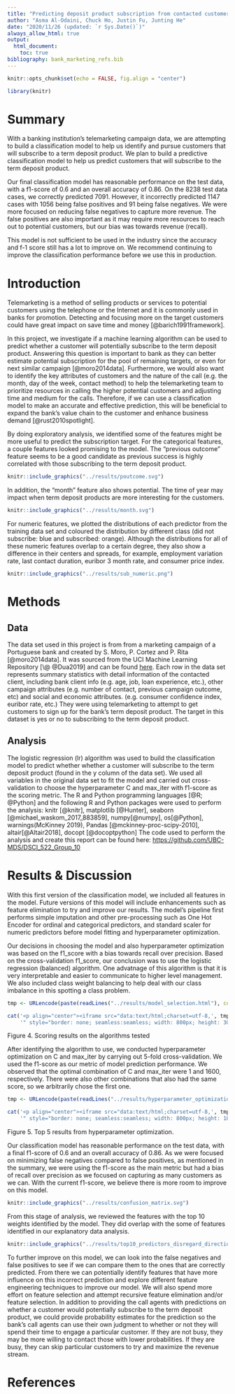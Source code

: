 ```yaml
---
title: "Predicting deposit product subscription from contacted customers"
author: "Asma Al-Odaini, Chuck Ho, Justin Fu, Junting He"
date: "2020/11/26 (updated: `r Sys.Date()`)"
always_allow_html: true
output: 
  html_document:
    toc: true
bibliography: bank_marketing_refs.bib
---
```


```r
knitr::opts_chunk$set(echo = FALSE, fig.align = "center")

library(knitr)
```

# Summary

With a banking institution's telemarketing campaign data, we are attempting to build a classification model to help us identify and pursue customers that will subscribe to a term deposit product. We plan to build a predictive classification model to help us predict customers that will subscribe to the term deposit product.

Our final classification model has reasonable performance on the test data, with a f1-score of 0.6 and an overall accuracy of 0.86. On the 8238 test data cases, we correctly predicted 7091. However, it incorrectly predicted 1147 cases with 1056 being false positives and 91 being false negatives. We were more focused on reducing false negatives to capture more revenue. The false positives are also important as it may require more resources to reach out to potential customers, but our bias was towards revenue (recall).

This model is not sufficient to be used in the industry since the accuracy and f-1 score still has a lot to improve on. We recommend continuing to improve the classification performance before we use this in production.

# Introduction

Telemarketing is a method of selling products or services to potential customers using the telephone or the Internet and it is commonly used in banks for promotion. Detecting and focusing more on the target customers could have great impact on save time and money [@barich1991framework].

In this project, we investigate if a machine learning algorithm can be used to predict whether a customer will potentially subscribe to the term deposit product. Answering this question is important to bank as they can better estimate potential subscription for the pool of remaining targets, or even for next similar campaign [@moro2014data]. Furthermore, we would also want to identify the key attributes of customers and the nature of the call (e.g. the month, day of the week, contact method) to help the telemarketing team to prioritize resources in calling the higher potential customers and adjusting time and medium for the calls. Therefore, if we can use a classification model to make an accurate and effective prediction, this will be beneficial to expand the bank's value chain to the customer and enhance business demand [@rust2010spotlight].

By doing exploratory analysis, we identified some of the features might be more useful to predict the subscription target. For the categorical features, a couple features looked promising to the model. The "previous outcome" feature seems to be a good candidate as previous success is highly correlated with those subscribing to the term deposit product.

```r
knitr::include_graphics("../results/poutcome.svg")
```

In addition, the "month" feature also shows potential. The time of year may impact when term deposit products are more interesting for the customers.

```r
knitr::include_graphics("../results/month.svg")
```

For numeric features, we plotted the distributions of each predictor from the training data set and coloured the distribution by different class (did not subscribe: blue and subscribed: orange). Although the distributions for all of these numeric features overlap to a certain degree, they also show a difference in their centers and spreads, for example, employment variation rate, last contact duration, euribor 3 month rate, and consumer price index.

```r
knitr::include_graphics("../results/sub_numeric.png")
```

# Methods

## Data

The data set used in this project is from from a marketing campaign of a Portuguese bank and created by S. Moro, P. Cortez and P. Rita [@moro2014data]. It was sourced from the UCI Machine Learning Repository [\@ @Dua2019] and can be found [here](https://archive.ics.uci.edu/ml/datasets/Bank+Marketing). Each row in the data set represents summary statistics with detail information of the contacted client, including bank client info (e.g. age, job, loan experience, etc.), other campaign attributes (e.g. number of contact, previous campaign outcome, etc) and social and economic attributes. (e.g. consumer confidence index, euribor rate, etc.) They were using telemarketing to attempt to get customers to sign up for the bank's term deposit product. The target in this dataset is yes or no to subscribing to the term deposit product.

## Analysis

The logistic regression (lr) algorithm was used to build the classification model to predict whether whether a customer will subscribe to the term deposit product (found in the y column of the data set). We used all variables in the original data set to fit the model and carried out cross-validation to choose the hyperparameter C and max_iter with f1-score as the scoring metric. The R and Python programming languages [@R; @Python] and the following R and Python packages were used to perform the analysis: knitr [@knitr], matplotlib [@Hunter], seaborn [@michael_waskom_2017_883859], numpy[@numpy], os[@Python], warnings(McKinney 2019), Pandas [@mckinney-proc-scipy-2010], altair[@Altair2018], docopt [@docoptpython] The code used to perform the analysis and create this report can be found here: <https://github.com/UBC-MDS/DSCI_522_Group_10>

# Results & Discussion

With this first version of the classification model, we included all features in the model. Future versions of this model will include enhancements such as feature elimination to try and improve our results. The model's pipeline first performs simple imputation and other pre-processing such as One Hot Encoder for ordinal and categorical predictors, and standard scaler for numeric predictors before model fitting and hyperparameter optimization.

Our decisions in choosing the model and also hyperparameter optimization was based on the f1_score with a bias towards recall over precision. Based on the cross-validation f1_score, our conclusion was to use the logistic regression (balanced) algorithm. One advatnage of this algorithm is that it is very interpretable and easier to communicate to higher level management. We also included class weight balancing to help deal with our class imbalance in this spotting a class problem.

```r
tmp <- URLencode(paste(readLines("../results/model_selection.html"), collapse="\n"))

cat('<p align="center"><iframe src="data:text/html;charset=utf-8,', tmp ,
    '" style="border: none; seamless:seamless; width: 800px; height: 300px"></iframe></p>')
```

Figure 4. Scoring results on the algorithms tested

After identifying the algorithm to use, we conducted hyperparameter optimization on C and max_iter by carrying out 5-fold cross-validation. We used the f1-score as our metric of model prediction performance. We observed that the optimal combination of C and max_iter were 1 and 1600, respectively. There were also other combinations that also had the same score, so we arbitrarily chose the first one.

```r
tmp <- URLencode(paste(readLines("../results/hyperparameter_optimization_result.html"), collapse="\n"))

cat('<p align="center"><iframe src="data:text/html;charset=utf-8,', tmp ,
    '" style="border: none; seamless:seamless; width: 800px; height: 180px"></iframe></p>')
```

Figure 5. Top 5 results from hyperparameter optimization.

Our classification model has reasonable performance on the test data, with a final f1-score of 0.6 and an overall accuracy of 0.86. As we were focused on minimizing false negatives compared to false positives, as mentioned in the summary, we were using the f1-score as the main metric but had a bias of recall over precision as we focused on capturing as many customers as we can. With the current f1-score, we believe there is more room to improve on this model.

```r
knitr::include_graphics("../results/confusion_matrix.svg")
```

From this stage of analysis, we reviewed the features with the top 10 weights identified by the model. They did overlap with the some of features identified in our explanatory data analysis.

```r
knitr::include_graphics("../results/top10_predictors_disregard_direction.svg")
```

To further improve on this model, we can look into the false negatives and false positives to see if we can compare them to the ones that are correctly predicted. From there we can potentially identify features that have more influence on this incorrect prediction and explore different feature engineering techniques to improve our model. We will also spend more effort on feature selection and attempt recursive feature elimination and/or feature selection. In addition to providing the call agents with predictions on whether a customer would potentially subscribe to the term deposit product, we could provide probability estimates for the prediction so the bank's call agents can use their own judgment to whether or not they will spend their time to engage a particular customer. If they are not busy, they may be more willing to contact those with lower probabilities. If they are busy, they can skip particular customers to try and maximize the revenue stream.

# References
